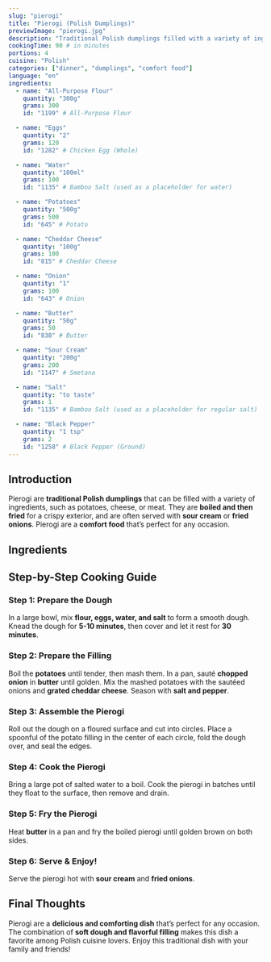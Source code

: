 ```yaml
---
slug: "pierogi"
title: "Pierogi (Polish Dumplings)"
previewImage: "pierogi.jpg"
description: "Traditional Polish dumplings filled with a variety of ingredients, such as potatoes, cheese, or meat, and served with sour cream."
cookingTime: 90 # in minutes
portions: 4
cuisine: "Polish"
categories: ["dinner", "dumplings", "comfort food"]
language: "en"
ingredients:
  - name: "All-Purpose Flour"
    quantity: "300g"
    grams: 300
    id: "1199" # All-Purpose Flour

  - name: "Eggs"
    quantity: "2"
    grams: 120
    id: "1282" # Chicken Egg (Whole)

  - name: "Water"
    quantity: "100ml"
    grams: 100
    id: "1135" # Bamboo Salt (used as a placeholder for water)

  - name: "Potatoes"
    quantity: "500g"
    grams: 500
    id: "645" # Potato

  - name: "Cheddar Cheese"
    quantity: "100g"
    grams: 100
    id: "815" # Cheddar Cheese

  - name: "Onion"
    quantity: "1"
    grams: 100
    id: "643" # Onion

  - name: "Butter"
    quantity: "50g"
    grams: 50
    id: "838" # Butter

  - name: "Sour Cream"
    quantity: "200g"
    grams: 200
    id: "1147" # Smetana

  - name: "Salt"
    quantity: "to taste"
    grams: 1
    id: "1135" # Bamboo Salt (used as a placeholder for regular salt)

  - name: "Black Pepper"
    quantity: "1 tsp"
    grams: 2
    id: "1258" # Black Pepper (Ground)
---
```



## Introduction

Pierogi are **traditional Polish dumplings** that can be filled with a variety of ingredients, such as potatoes, cheese, or meat. They are **boiled and then fried** for a crispy exterior, and are often served with **sour cream** or **fried onions**. Pierogi are a **comfort food** that’s perfect for any occasion.

## Ingredients

<IngredientsList
  ingredients={frontmatter.ingredients}
  portions={frontmatter.portions}
/>

## Step-by-Step Cooking Guide

### Step 1: Prepare the Dough

In a large bowl, mix **flour, eggs, water, and salt** to form a smooth dough. Knead the dough for **5-10 minutes**, then cover and let it rest for **30 minutes**.

<CookingStep action="mixing_dough_white" />

### Step 2: Prepare the Filling

Boil the **potatoes** until tender, then mash them. In a pan, sauté **chopped onion** in **butter** until golden. Mix the mashed potatoes with the sautéed onions and **grated cheddar cheese**. Season with **salt and pepper**.

<CookingStep action="boiling_vegetables_potatoes" />

### Step 3: Assemble the Pierogi

Roll out the dough on a floured surface and cut into circles. Place a spoonful of the potato filling in the center of each circle, fold the dough over, and seal the edges.

<CookingStep action="cutting_bread_round" />

### Step 4: Cook the Pierogi

Bring a large pot of salted water to a boil. Cook the pierogi in batches until they float to the surface, then remove and drain.

<CookingStep action="boiling_dumplings_pierogi" />

### Step 5: Fry the Pierogi

Heat **butter** in a pan and fry the boiled pierogi until golden brown on both sides.

<CookingStep action="frying_pan_dumplings" />

### Step 6: Serve & Enjoy!

Serve the pierogi hot with **sour cream** and **fried onions**.

## Final Thoughts

Pierogi are a **delicious and comforting dish** that’s perfect for any occasion. The combination of **soft dough and flavorful filling** makes this dish a favorite among Polish cuisine lovers. Enjoy this traditional dish with your family and friends!

<NutritionFacts ingredients={frontmatter.ingredients} />
